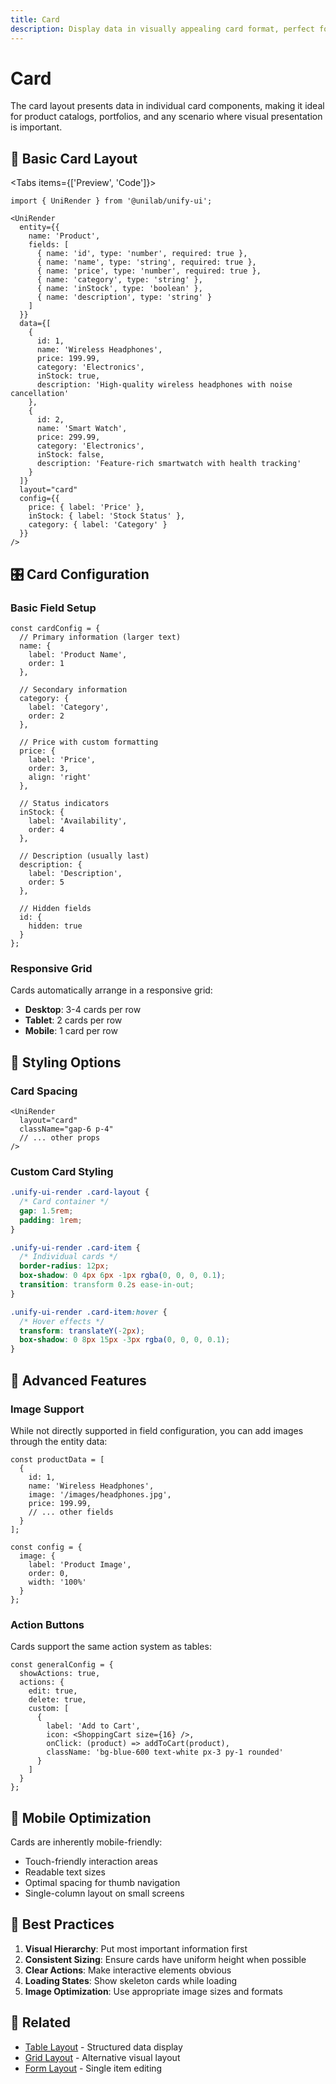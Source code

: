 ```yaml
---
title: Card
description: Display data in visually appealing card format, perfect for product catalogs and portfolios
---
```


# Card

The card layout presents data in individual card components, making it ideal for product catalogs, portfolios, and any scenario where visual presentation is important.

## 🎯 Basic Card Layout

<Tabs items={['Preview', 'Code']}>
<Tab value="Preview">
<UniRenderExample type="card" />
</Tab>
<Tab value="Code">
```tsx
import { UniRender } from '@unilab/unify-ui';

<UniRender
  entity={{
    name: 'Product',
    fields: [
      { name: 'id', type: 'number', required: true },
      { name: 'name', type: 'string', required: true },
      { name: 'price', type: 'number', required: true },
      { name: 'category', type: 'string' },
      { name: 'inStock', type: 'boolean' },
      { name: 'description', type: 'string' }
    ]
  }}
  data={[
    { 
      id: 1, 
      name: 'Wireless Headphones', 
      price: 199.99, 
      category: 'Electronics', 
      inStock: true, 
      description: 'High-quality wireless headphones with noise cancellation' 
    },
    { 
      id: 2, 
      name: 'Smart Watch', 
      price: 299.99, 
      category: 'Electronics', 
      inStock: false, 
      description: 'Feature-rich smartwatch with health tracking' 
    }
  ]}
  layout="card"
  config={{
    price: { label: 'Price' },
    inStock: { label: 'Stock Status' },
    category: { label: 'Category' }
  }}
/>
```
</Tab>
</Tabs>

## 🎛️ Card Configuration

### Basic Field Setup

```tsx
const cardConfig = {
  // Primary information (larger text)
  name: {
    label: 'Product Name',
    order: 1
  },
  
  // Secondary information
  category: {
    label: 'Category',
    order: 2
  },
  
  // Price with custom formatting
  price: {
    label: 'Price',
    order: 3,
    align: 'right'
  },
  
  // Status indicators
  inStock: {
    label: 'Availability',
    order: 4
  },
  
  // Description (usually last)
  description: {
    label: 'Description',
    order: 5
  },
  
  // Hidden fields
  id: {
    hidden: true
  }
};
```

### Responsive Grid

Cards automatically arrange in a responsive grid:
- **Desktop**: 3-4 cards per row
- **Tablet**: 2 cards per row  
- **Mobile**: 1 card per row

## 🎨 Styling Options

### Card Spacing

```tsx
<UniRender
  layout="card"
  className="gap-6 p-4"
  // ... other props
/>
```

### Custom Card Styling

```css
.unify-ui-render .card-layout {
  /* Card container */
  gap: 1.5rem;
  padding: 1rem;
}

.unify-ui-render .card-item {
  /* Individual cards */
  border-radius: 12px;
  box-shadow: 0 4px 6px -1px rgba(0, 0, 0, 0.1);
  transition: transform 0.2s ease-in-out;
}

.unify-ui-render .card-item:hover {
  /* Hover effects */
  transform: translateY(-2px);
  box-shadow: 0 8px 15px -3px rgba(0, 0, 0, 0.1);
}
```

## 🔧 Advanced Features

### Image Support

While not directly supported in field configuration, you can add images through the entity data:

```tsx
const productData = [
  {
    id: 1,
    name: 'Wireless Headphones',
    image: '/images/headphones.jpg',
    price: 199.99,
    // ... other fields
  }
];

const config = {
  image: {
    label: 'Product Image',
    order: 0,
    width: '100%'
  }
};
```

### Action Buttons

Cards support the same action system as tables:

```tsx
const generalConfig = {
  showActions: true,
  actions: {
    edit: true,
    delete: true,
    custom: [
      {
        label: 'Add to Cart',
        icon: <ShoppingCart size={16} />,
        onClick: (product) => addToCart(product),
        className: 'bg-blue-600 text-white px-3 py-1 rounded'
      }
    ]
  }
};
```

## 📱 Mobile Optimization

Cards are inherently mobile-friendly:
- Touch-friendly interaction areas
- Readable text sizes
- Optimal spacing for thumb navigation
- Single-column layout on small screens

## 🌟 Best Practices

1. **Visual Hierarchy**: Put most important information first
2. **Consistent Sizing**: Ensure cards have uniform height when possible
3. **Clear Actions**: Make interactive elements obvious
4. **Loading States**: Show skeleton cards while loading
5. **Image Optimization**: Use appropriate image sizes and formats

## 🔗 Related

- [Table Layout](/docs/unify-ui/components/table-layout) - Structured data display
- [Grid Layout](/docs/unify-ui/components/grid) - Alternative visual layout
- [Form Layout](/docs/unify-ui/components/form) - Single item editing 